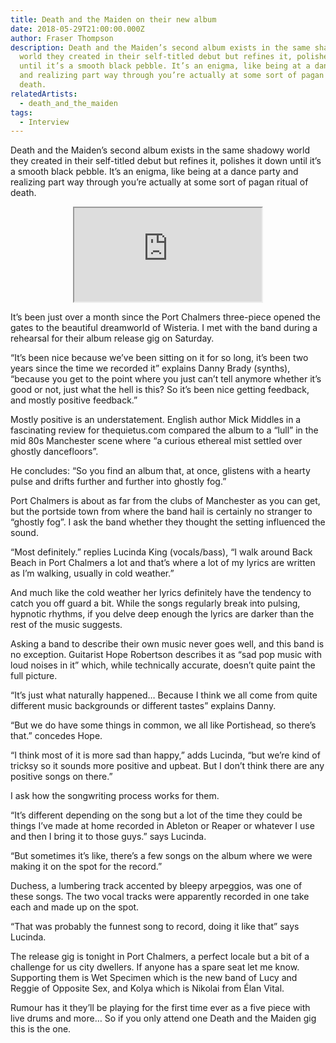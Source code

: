 ```yaml
---
title: Death and the Maiden on their new album
date: 2018-05-29T21:00:00.000Z
author: Fraser Thompson
description: Death and the Maiden’s second album exists in the same shadowy
  world they created in their self-titled debut but refines it, polishes it down
  until it’s a smooth black pebble. It’s an enigma, like being at a dance party
  and realizing part way through you’re actually at some sort of pagan ritual of
  death.
relatedArtists:
  - death_and_the_maiden
tags:
  - Interview
---
```



Death and the Maiden’s second album exists in the same shadowy world they created in their self-titled debut but refines it, polishes it down until it’s a smooth black pebble. It’s an enigma, like being at a dance party and realizing part way through you’re actually at some sort of pagan ritual of death.

<center><iframe style={{border: 0, width: "100%", height: "120px"}} src="https://bandcamp.com/EmbeddedPlayer/album=1928753092/size=large/bgcol=ffffff/linkcol=0687f5/tracklist=false/artwork=small/transparent=true/" seamless><a href="http://fishriderrecords.bandcamp.com/album/wisteria">Wisteria by Death And The Maiden</a></iframe></center>

It’s been just over a month since the Port Chalmers three-piece opened the gates to the beautiful dreamworld of Wisteria. I met with the band during a rehearsal for their album release gig on Saturday.

“It’s been nice because we’ve been sitting on it for so long, it’s been two years since the time we recorded it” explains Danny Brady (synths), “because you get to the point where you just can’t tell anymore whether it’s good or not, just what the hell is this? So it’s been nice getting feedback, and mostly positive feedback.”

Mostly positive is an understatement. English author Mick Middles in a fascinating review for thequietus.com compared the album to a “lull” in the mid 80s Manchester scene where “a curious ethereal mist settled over ghostly dancefloors”.

He concludes: “So you find an album that, at once, glistens with a hearty pulse and drifts further and further into ghostly fog.”

Port Chalmers is about as far from the clubs of Manchester as you can get, but the portside town from where the band hail is certainly no stranger to “ghostly fog”. I ask the band whether they thought the setting influenced the sound.

“Most definitely.” replies Lucinda King (vocals/bass), “I walk around Back Beach in Port Chalmers a lot and that’s where a lot of my lyrics are written as I’m walking, usually in cold weather.”

And much like the cold weather her lyrics definitely have the tendency to catch you off guard a bit. While the songs regularly break into pulsing, hypnotic rhythms, if you delve deep enough the lyrics are darker than the rest of the music suggests.

Asking a band to describe their own music never goes well, and this band is no exception. Guitarist Hope Robertson describes it as “sad pop music with loud noises in it” which, while technically accurate, doesn’t quite paint the full picture.

“It’s just what naturally happened… Because I think we all come from quite different music backgrounds or different tastes” explains Danny.

“But we do have some things in common, we all like Portishead, so there’s that.” concedes Hope.

“I think most of it is more sad than happy,” adds Lucinda, “but we’re kind of tricksy so it sounds more positive and upbeat. But I don’t think there are any positive songs on there.”

I ask how the songwriting process works for them.

“It’s different depending on the song but a lot of the time they could be things I’ve made at home recorded in Ableton or Reaper or whatever I use and then I bring it to those guys.” says Lucinda.

“But sometimes it’s like, there’s a few songs on the album where we were making it on the spot for the record.”

Duchess, a lumbering track accented by bleepy arpeggios, was one of these songs. The two vocal tracks were apparently recorded in one take each and made up on the spot.

“That was probably the funnest song to record, doing it like that” says Lucinda.

The release gig is tonight in Port Chalmers, a perfect locale but a bit of a challenge for us city dwellers. If anyone has a spare seat let me know. Supporting them is Wet Specimen which is the new band of Lucy and Reggie of Opposite Sex, and Kolya which is Nikolai from Élan Vital.

Rumour has it they’ll be playing for the first time ever as a five piece with live drums and more… So if you only attend one Death and the Maiden gig this is the one.
